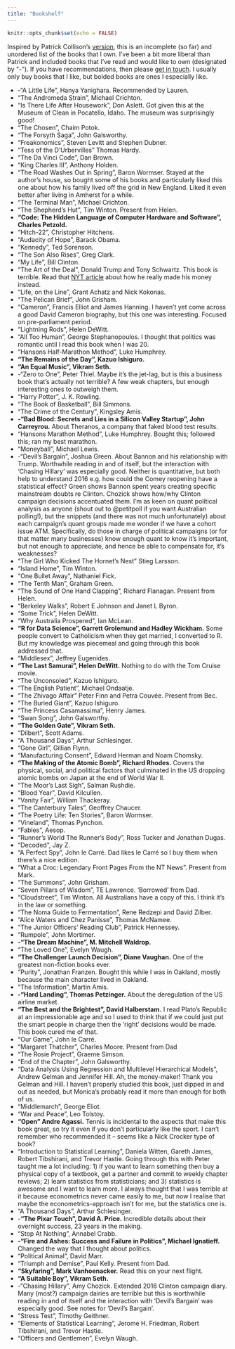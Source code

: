 ```yaml
---
title: "Bookshelf"
---
```


```r
knitr::opts_chunk$set(echo = FALSE)
```

Inspired by Patrick Collison's [version](https://patrickcollison.com/bookshelf), this is an incomplete (so far) and unordered list of the books that I own. I've been a bit more liberal than Patrick and included books that I've read and would like to own (designated by "-"). If you have recommendations, then please [get in touch](mailto:rohan.alexander@utoronto.ca). I usually only buy books that I like, but bolded books are ones I especially like.

* -"A Little Life", Hanya Yanighara. Recommended by Lauren.
* "The Andromeda Strain", Michael Crichton.
* "Is There Life After Housework", Don Aslett. Got given this at the Museum of Clean in Pocatello, Idaho. The museum was surprisingly good!
* "The Chosen", Chaim Potok.
* "The Forsyth Saga", John Galsworthy.
* "Freakonomics", Steven Levitt and Stephen Dubner.
* "Tess of the D'Urbervilles" Thomas Hardy.
* "The Da Vinci Code", Dan Brown.
* "King Charles III", Anthony Holden.
* "The Road Washes Out in Spring", Baron Wormser. Stayed at the author's house, so bought some of his books and particularly liked this one about how his family lived off the grid in New England. Liked it even better after living in Amherst for a while.
* "The Terminal Man", Michael Crichton.
* "The Shepherd's Hut", Tim Winton. Present from Helen.
* **"Code: The Hidden Language of Computer Hardware and Software", Charles Petzold.**
* "Hitch-22", Christopher Hitchens.
* "Audacity of Hope", Barack Obama.
* "Kennedy", Ted Sorenson.
* "The Son Also Rises", Greg Clark.
* "My Life", Bill Clinton.
* "The Art of the Deal", Donald Trump and Tony Schwartz. This book is terrible. Read that [NYT article](https://www.nytimes.com/interactive/2018/10/02/us/politics/donald-trump-tax-schemes-fred-trump.html) about how he really made his money instead.
* "Life, on the Line", Grant Achatz and Nick Kokonas.
* "The Pelican Brief", John Grisham.
* "Cameron", Francis Elliot and James Hanning. I haven't yet come across a good David Cameron biography, but this one was interesting. Focused on pre-parliament period.
* "Lightning Rods", Helen DeWitt.
* "All Too Human", George Stephanopoulos. I thought that politics was romantic until I read this book when I was 20.
* "Hansons Half-Marathon Method", Luke Humphrey.
* **"The Remains of the Day", Kazuo Ishiguro.**
* **"An Equal Music", Vikram Seth.**
* -"Zero to One", Peter Thiel. Maybe it's the jet-lag, but is this a business book that's actually not terrible? A few weak chapters, but enough interesting ones to outweigh them.
* "Harry Potter", J. K. Rowling.
* "The Book of Basketball", Bill Simmons.
* "The Crime of the Century", Kingsley Amis.
* **-"Bad Blood: Secrets and Lies in a Silicon Valley Startup", John Carreyrou.** About Theranos, a company that faked blood test results.
* "Hansons Marathon Method", Luke Humphrey. Bought this; followed this; ran my best marathon.
* "Moneyball", Michael Lewis.
* -"Devil's Bargain", Joshua Green. About Bannon and his relationship with Trump. Worthwhile reading in and of itself, but the interaction with 'Chasing Hillary' was especially good. Neither is quantitative, but both help to understand 2016 e.g. how could the Comey reopening have a statistical effect? Green shows Bannon spent years creating specific mainstream doubts re Clinton. Chozick shows how/why Clinton campaign decisions accentuated them. I'm as keen on quant political analysis as anyone (shout out to @petitpoll if you want Australian polling!), but the snippets (and there was not much unfortunately) about each campaign's quant groups made me wonder if we have a cohort issue ATM. Specifically, do those in charge of political campaigns (or for that matter many businesses) know enough quant to know it's important, but not enough to appreciate, and hence be able to compensate for, it's weaknesses?
* "The Girl Who Kicked The Hornet's Nest" Stieg Larsson.
* "Island Home", Tim Winton.
* "One Bullet Away", Nathaniel Fick.
* "The Tenth Man", Graham Green.
* "The Sound of One Hand Clapping", Richard Flanagan. Present from Helen.
* "Berkeley Walks", Robert E Johnson and Janet L Byron.
* "Some Trick", Helen DeWitt.
* "Why Australia Prospered", Ian McLean.
* **"R for Data Science", Garrett Grolemund and Hadley Wickham.** Some people convert to Catholicism when they get married, I converted to R. But my knowledge was piecemeal and going through this book addressed that.
* "Middlesex", Jeffrey Eugenides.
* **"The Last Samurai", Helen DeWitt.** Nothing to do with the Tom Cruise movie.
* "The Unconsoled", Kazuo Ishiguro.
* "The English Patient", Michael Ondaatje.
* "The Zhivago Affair" Peter Finn and Petra Couvée. Present from Bec.
* "The Buried Giant", Kazuo Ishiguro.
* "The Princess Casamassima", Henry James.
* "Swan Song", John Galsworthy.
* **"The Golden Gate", Vikram Seth.**
* "Dilbert", Scott Adams.
* "A Thousand Days", Arthur Schlesinger.
* "Gone Girl", Gillian Flynn.
* "Manufacturing Consent", Edward Herman and Noam Chomsky.
* **"The Making of the Atomic Bomb", Richard Rhodes.** Covers the physical, social, and political factors that culminated in the US dropping atomic bombs on Japan at the end of World War II.
* "The Moor's Last Sigh", Salman Rushdie.
* "Blood Year", David Kilcullen.
* "Vanity Fair", William Thackeray.
* "The Canterbury Tales", Geoffrey Chaucer.
* "The Poetry Life: Ten Stories", Baron Wormser.
* "Vineland", Thomas Pynchon.
* "Fables", Aesop.
* "Runner's World The Runner's Body", Ross Tucker and Jonathan Dugas.
* "Decoded", Jay Z.
* "A Perfect Spy", John le Carré. Dad likes le Carré so I buy them when there's a nice edition.
* "What a Croc: Legendary Front Pages From the NT News". Present from Mark.
* "The Summons", John Grisham.
* "Seven Pillars of Wisdom",  TE Lawrence. 'Borrowed' from Dad.
* "Cloudstreet", Tim Winton. All Australians have a copy of this. I think it's in the law or something.
* "The Noma Guide to Fermentation", Rene Redzepi and David Zilber.
* "Alice Waters and Chez Panisse", Thomas McNamee.
* "The Junior Officers' Reading Club", Patrick Hennessey.
* "Rumpole", John Mortimer.
* **-"The Dream Machine", M. Mitchell Waldrop.**
* "The Loved One", Evelyn Waugh.
* **"The Challenger Launch Decision", Diane Vaughan.** One of the greatest non-fiction books ever.
* "Purity", Jonathan Franzen. Bought this while I was in Oakland, mostly because the main character lived in Oakland.
* "The Information", Martin Amis.
* **-"Hard Landing", Thomas Petzinger.** About the deregulation of the US airline market.
* **"The Best and the Brightest", David Halberstam.** I read Plato's Republic at an impressionable age and so I used to think that if we could just put the smart people in charge then the 'right' decisions would be made. This book cured me of that.
* "Our Game", John le Carré.
* "Margaret Thatcher", Charles Moore. Present from Dad
* "The Rosie Project", Graeme Simson.
* "End of the Chapter", John Galsworthy.
* "Data Analysis Using Regression and Multilevel Hierarchical Models", Andrew Gelman and Jennifer Hill. Ah, the money-maker! Thank you Gelman and Hill. I haven't properly studied this book, just dipped in and out as needed, but Monica's probably read it more than enough for both of us.
* "Middlemarch", George Eliot.
* "War and Peace", Leo Tolstoy.
* **"Open" Andre Agassi.** Tennis is incidental to the aspects that make this book great, so try it even if you don't particularly like the sport. I can't remember who recommended it -- seems like a Nick Crocker type of book?
* "Introduction to Statistical Learning", Daniela Witten, Gareth James, Robert Tibshirani, and Trevor Hastie. Going through this with Peter taught me a lot including: 1) if you want to learn something then buy a physical copy of a textbook, get a partner and commit to weekly chapter reviews; 2) learn statistics from statisticians; and 3) statistics is awesome and I want to learn more. I always thought that I was terrible at it because econometrics never came easily to me, but now I realise that maybe the econometrics-approach isn't for me, but the statistics one is.
* "A Thousand Days", Arthur Schlesinger.
* -**"The Pixar Touch", David A. Price.** Incredible details about their overnight success, 23 years in the making.
* "Stop At Nothing", Annabel Crabb.
* **-"Fire and Ashes: Success and Failure in Politics", Michael Ignatieff.** Changed the way that I thought about politics.
* "Political Animal", David Marr.
* "Triumph and Demise", Paul Kelly. Present from Dad.
* **"Skyfaring", Mark Vanhoenacker.** Read this on your next flight.
* **"A Suitable Boy", Vikram Seth.**
* -"Chasing Hillary", Amy Chozick. Extended 2016 Clinton campaign diary. Many (most?) campaign dairies are terrible but this is worthwhile reading in and of itself and the interaction with 'Devil's Bargain' was especially good. See notes for 'Devil's Bargain'.
* "Stress Test", Timothy Geithner.
* "Elements of Statistical Learning", Jerome H. Friedman, Robert Tibshirani, and Trevor Hastie.
* "Officers and Gentlemen", Evelyn Waugh.
